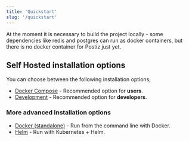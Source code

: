 ```yaml
---
title: 'Quickstart'
slug: '/quickstart'
---
```


At the moment it is necessary to build the project locally - some dependencies 
like redis and postgres can run as docker containers, but there is no docker 
container for Postiz just yet.

## Self Hosted installation options

You can choose between the following installation options;

* [Docker Compose](/installation/docker-compose) - Recommended option for **users**.
* [Development](/installation/development) - Recommended option for **developers**.

### More advanced installation options

* [Docker (standalone)](/installation/docker) - Run from the command line with Docker.
* [Helm](/installation/kubernetes-helm) - Run with Kubernetes + Helm.


